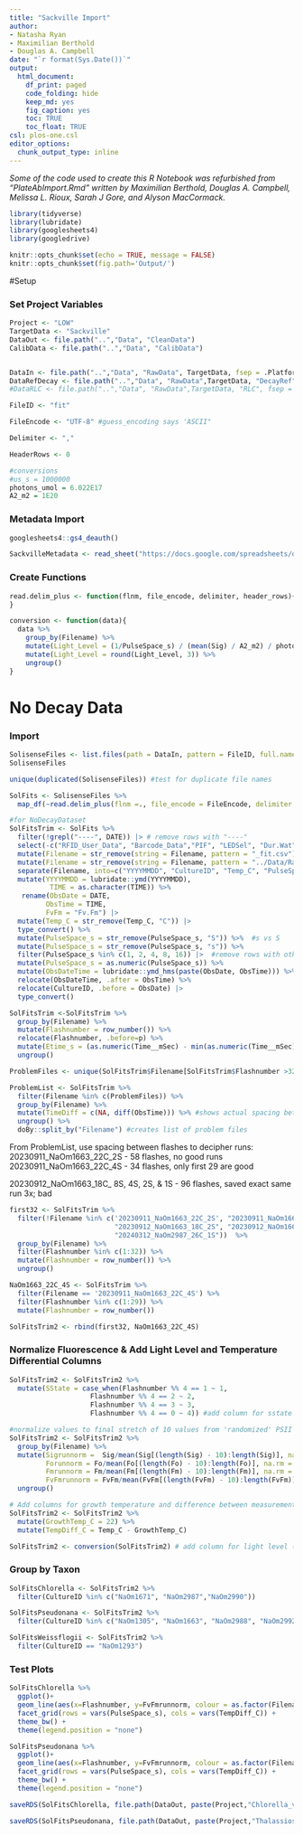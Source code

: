 ```yaml
---
title: "Sackville Import"
author:
- Natasha Ryan
- Maximilian Berthold
- Douglas A. Campbell
date: "`r format(Sys.Date())`"
output:
  html_document:
    df_print: paged
    code_folding: hide
    keep_md: yes
    fig_caption: yes
    toc: TRUE
    toc_float: TRUE   
csl: plos-one.csl
editor_options: 
  chunk_output_type: inline
---
```


*Some of the code used to create this R Notebook was refurbished from "PlateAbImport.Rmd" written by Maximilian Berthold, Douglas A. Campbell, Melissa L. Rioux, Sarah J Gore, and Alyson MacCormack.*

```r
library(tidyverse)
library(lubridate)
library(googlesheets4)
library(googledrive)
```


```r
knitr::opts_chunk$set(echo = TRUE, message = FALSE)
knitr::opts_chunk$set(fig.path='Output/')
```

#Setup

### Set Project Variables 
```r
Project <- "LOW"
TargetData <- "Sackville"
DataOut <- file.path("..","Data", "CleanData")
CalibData <- file.path("..","Data", "CalibData")


DataIn <- file.path("..","Data", "RawData", TargetData, fsep = .Platform$file.sep)
DataRefDecay <- file.path("..","Data", "RawData",TargetData, "DecayRef", fsep = .Platform$file.sep)
#DataRLC <- file.path("..","Data", "RawData",TargetData, "RLC", fsep = .Platform$file.sep)

FileID <- "fit"

FileEncode <- "UTF-8" #guess_encoding says 'ASCII"

Delimiter <- ","

HeaderRows <- 0

#conversions 
#us_s = 1000000
photons_umol = 6.022E17
A2_m2 = 1E20
```


### Metadata Import
```r
googlesheets4::gs4_deauth()

SackvilleMetadata <- read_sheet("https://docs.google.com/spreadsheets/d/13QTuZybpU-m63X-x8DeM3eVRDmFz8JIZTRnLWsMeIw0/edit?usp=sharing")
```


### Create Functions 
```r
read.delim_plus <- function(flnm, file_encode, delimiter, header_rows){read.delim(flnm, fileEncoding = file_encode, sep = delimiter,  skip = header_rows, row.names = NULL) %>% mutate(Filename = flnm)
}

conversion <- function(data){
  data %>%
    group_by(Filename) %>%
    mutate(Light_Level = (1/PulseSpace_s) / (mean(Sig) / A2_m2) / photons_umol) %>%
    mutate(Light_Level = round(Light_Level, 3)) %>%
    ungroup()
}
```


# No Decay Data

### Import 
```r
SolisenseFiles <- list.files(path = DataIn, pattern = FileID, full.names = TRUE)
SolisenseFiles

unique(duplicated(SolisenseFiles)) #test for duplicate file names
```

```r
SolFits <- SolisenseFiles %>%
  map_df(~read.delim_plus(flnm =., file_encode = FileEncode, delimiter = Delimiter, header_rows = HeaderRows)) #purrr::map to read all files
```


```r
#for NoDecayDataset
SolFitsTrim <- SolFits %>%
  filter(!grepl("----", DATE)) |> # remove rows with "----" 
  select(-c("RFID_User_Data", "Barcode_Data","PIF", "LEDSel", "Dur.Wat", "Lon", "Lat", "GPS_stat","X","Light_1", "Light_2", "Light_3","Light_4","Light_5","Light_6", "Tau1QA","Alp1QA","Alp1PQ","Tau1PQ")) %>% # remove superfluous columns
  mutate(Filename = str_remove(string = Filename, pattern = "_fit.csv")) %>%
  mutate(Filename = str_remove(string = Filename, pattern = "../Data/RawData/Sackville/")) %>%
  separate(Filename, into=c("YYYYMMDD", "CultureID", "Temp_C", "PulseSpace_s"), sep = "([\\/\\_])", remove = FALSE) %>%
  mutate(YYYYMMDD = lubridate::ymd(YYYYMMDD),
          TIME = as.character(TIME)) %>%
   rename(ObsDate = DATE,
         ObsTime = TIME,
         FvFm = "Fv.Fm") |>
  mutate(Temp_C = str_remove(Temp_C, "C")) |>
  type_convert() %>%
  mutate(PulseSpace_s = str_remove(PulseSpace_s, "S")) %>%  #s vs S
  mutate(PulseSpace_s = str_remove(PulseSpace_s, "s")) %>% 
  filter(PulseSpace_s %in% c(1, 2, 4, 8, 16)) |>  #remove rows with other PulseSpace_s
  mutate(PulseSpace_s = as.numeric(PulseSpace_s)) %>%
  mutate(ObsDateTime = lubridate::ymd_hms(paste(ObsDate, ObsTime))) %>%
  relocate(ObsDateTime, .after = ObsTime) %>%
  relocate(CultureID, .before = ObsDate) |>
  type_convert()

SolFitsTrim <-SolFitsTrim %>%
  group_by(Filename) %>%
  mutate(Flashnumber = row_number()) %>%
  relocate(Flashnumber, .before=p) %>%
  mutate(Etime_s = (as.numeric(Time__mSec) - min(as.numeric(Time__mSec), na.rm = TRUE))/1000, .before=Flashnumber) %>%
  ungroup()
```


```r
ProblemFiles <- unique(SolFitsTrim$Filename[SolFitsTrim$Flashnumber >32])

ProblemList <- SolFitsTrim %>% 
  filter(Filename %in% c(ProblemFiles)) %>% 
  group_by(Filename) %>%
  mutate(TimeDiff = c(NA, diff(ObsTime))) %>% #shows actual spacing between flashes
  ungroup() %>%
  doBy::split_by("Filename") #creates list of problem files
```


From ProblemList, use spacing between flashes to decipher runs:
  20230911_NaOm1663_22C_2S        - 58 flashes, no good runs 
  20230911_NaOm1663_22C_4S        - 34 flashes, only first 29 are good
  
  20230912_NaOm1663_18C_ 8S, 4S, 2S, & 1S     - 96 flashes, saved exact same run 3x; bad
  

```r
first32 <- SolFitsTrim %>%
  filter(!Filename %in% c('20230911_NaOm1663_22C_2S', "20230911_NaOm1663_22C_4S", "20230912_NaOm1663_18C_1S",
                          "20230912_NaOm1663_18C_2S", "20230912_NaOm1663_18C_4S", "20230912_NaOm1663_18C_8S",
                          "20240312_NaOm2987_26C_1S"))  %>%
  group_by(Filename) %>%
  filter(Flashnumber %in% c(1:32)) %>%
  mutate(Flashnumber = row_number()) %>%
  ungroup()

NaOm1663_22C_4S <- SolFitsTrim %>%
  filter(Filename == '20230911_NaOm1663_22C_4S') %>%
  filter(Flashnumber %in% c(1:29)) %>%
  mutate(Flashnumber = row_number())

SolFitsTrim2 <- rbind(first32, NaOm1663_22C_4S)
```


### Normalize Fluorescence & Add Light Level and Temperature Differential Columns 

```r
SolFitsTrim2 <- SolFitsTrim2 %>%
  mutate(SState = case_when(Flashnumber %% 4 == 1 ~ 1,
                    Flashnumber %% 4 == 2 ~ 2,
                    Flashnumber %% 4 == 3 ~ 3, 
                    Flashnumber %% 4 == 0 ~ 4)) #add column for sstate

#normalize values to final stretch of 10 values from 'randomized' PSII pool, done after cleaning to ensure the last 10 values are correct 
SolFitsTrim2 <- SolFitsTrim2 %>%
  group_by(Filename) %>%
  mutate(Sigrunnorm =  Sig/mean(Sig[(length(Sig) - 10):length(Sig)], na.rm = TRUE),
         Forunnorm = Fo/mean(Fo[(length(Fo) - 10):length(Fo)], na.rm = TRUE),
         Fmrunnorm = Fm/mean(Fm[(length(Fm) - 10):length(Fm)], na.rm = TRUE),
         FvFmrunnorm = FvFm/mean(FvFm[(length(FvFm) - 10):length(FvFm)], na.rm = TRUE)) %>%
  ungroup()

# Add columns for growth temperature and difference between measurement & growth temps
SolFitsTrim2 <- SolFitsTrim2 %>%
  mutate(GrowthTemp_C = 22) %>%
  mutate(TempDiff_C = Temp_C - GrowthTemp_C)

SolFitsTrim2 <- conversion(SolFitsTrim2) # add column for light level (µmol photons/m2/s)
```

### Group by Taxon 
```r
SolFitsChlorella <- SolFitsTrim2 %>%
  filter(CultureID %in% c("NaOm1671", "NaOm2987","NaOm2990"))

SolFitsPseudonana <- SolFitsTrim2 %>%
  filter(CultureID %in% c("NaOm1305", "NaOm1663", "NaOm2988", "NaOm2992", "NaOm2991"))

SolFitsWeissflogii <- SolFitsTrim2 %>%
  filter(CultureID == "NaOm1293")
```


### Test Plots
```r
SolFitsChlorella %>%
  ggplot()+
  geom_line(aes(x=Flashnumber, y=FvFmrunnorm, colour = as.factor(Filename))) +
  facet_grid(rows = vars(PulseSpace_s), cols = vars(TempDiff_C)) +
  theme_bw() +
  theme(legend.position = "none")

SolFitsPseudonana %>%
  ggplot()+
  geom_line(aes(x=Flashnumber, y=FvFmrunnorm, colour = as.factor(Filename))) +
  facet_grid(rows = vars(PulseSpace_s), cols = vars(TempDiff_C)) +
  theme_bw() +
  theme(legend.position = "none")
```


```r
saveRDS(SolFitsChlorella, file.path(DataOut, paste(Project,"Chlorella_vulgaris", "SolFitsTrim.Rds", sep = "_"), fsep = .Platform$file.sep))

saveRDS(SolFitsPseudonana, file.path(DataOut, paste(Project,"Thalassiosira_pseudonana", "SolFitsTrim.Rds", sep = "_"), fsep = .Platform$file.sep))
```


